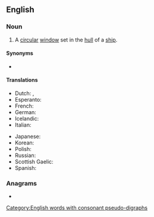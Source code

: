 ==English==

===Noun===
{{en-noun}}

# A [[circular]] [[window]] set in the [[hull]] of a [[ship]].

====Synonyms====
* {{l|en|scuttle}}

====Translations====
{{trans-top|circular window}}
* Dutch: {{t+|nl|patrijs|f}}, {{t|nl|patrijspoort|f}}
* Esperanto: {{t+|eo|luko}}
* French: {{t+|fr|hublot|m}}
* German: {{t+|de|Bullauge|n}}
* Icelandic: {{t+|is|kýrauga|n}}
* Italian: {{t+|it|oblò}}
{{trans-mid}}
* Japanese: {{t|ja|舷窓|tr=げんそう, gensō|sc=Jpan}}
* Korean: {{t|ko|현창|sc=Kore}}
* Polish: {{t+|pl|bulaj|m}}
* Russian: {{t+|ru|иллюмина́тор|m}}
* Scottish Gaelic: {{t|gd|uinneag bàta|f}}
* Spanish: {{t+|es|tronera|f}}
{{trans-bottom}}

===Anagrams===
* {{l|en|potholer}}

[[Category:English words with consonant pseudo-digraphs]]